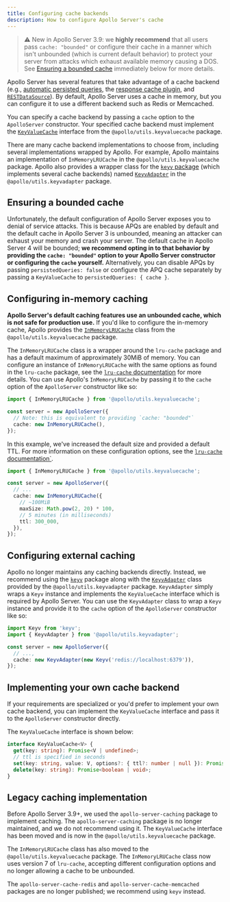 ```yaml
---
title: Configuring cache backends
description: How to configure Apollo Server's cache
---
```


> ⚠️ New in Apollo Server 3.9: we **highly recommend** that all users pass `cache: "bounded"` or configure their cache in a manner which isn't unbounded (which is current default behavior) to protect your server from attacks which exhaust available memory causing a DOS. See [Ensuring a bounded cache](#ensuring-a-bounded-cache) immediately below for more details.

Apollo Server has several features that take advantage of a cache backend (e.g., [automatic persisted queries](./performance/apq), the [response cache plugin](./performance/caching#caching-with-responsecacheplugin-advanced), and [`RESTDataSource`](./data/data-sources#restdatasource-reference)). By default, Apollo Server uses a cache in memory, but you can configure it to use a different backend such as Redis or Memcached.

You can specify a cache backend by passing a `cache` option to the `ApolloServer` constructor. Your specified cache backend must implement the [`KeyValueCache`](https://github.com/apollographql/apollo-utils/tree/main/packages/keyValueCache#keyvaluecache-interface) interface from the `@apollo/utils.keyvaluecache` package.

There are many cache backend implementations to choose from, including several implementations wrapped by Apollo. For example, Apollo maintains an implementation of `InMemoryLRUCache` in the `@apollo/utils.keyvaluecache` package. Apollo also provides a wrapper class for the  [`keyv` package](https://www.npmjs.com/package/keyv) (which implements several cache backends) named [`KeyvAdapter`](https://github.com/apollographql/apollo-utils/tree/main/packages/keyvAdapter#keyvadapter-class) in the `@apollo/utils.keyvadapter` package.

## Ensuring a bounded cache

Unfortunately, the default configuration of Apollo Server exposes you to denial of service attacks.
This is because APQs are enabled by default and the default cache in Apollo Server 3 is unbounded, meaning an attacker can exhaust your memory and crash your server. The default cache in Apollo Server 4 will be bounded; **we recommend opting in to that behavior by providing the `cache: "bounded"` option to your Apollo Server constructor or configuring the `cache` yourself.** Alternatively, you can disable APQs by passing `persistedQueries: false` or configure the APQ cache separately by passing a `KeyValueCache` to `persistedQueries: { cache }`.

## Configuring in-memory caching

**Apollo Server's default caching features use an unbounded cache, which is not safe for production use.** If you'd like to configure the in-memory cache, Apollo provides the [`InMemoryLRUCache`](https://github.com/apollographql/apollo-utils/tree/main/packages/keyValueCache#inmemorylrucache) class from the `@apollo/utils.keyvaluecache` package.

The `InMemoryLRUCache` class is a wrapper around the `lru-cache` package and has a default maximum of approximately 30MiB of memory. You can configure an instance of `InMemoryLRUCache` with the same options as found in the `lru-cache` package, see the [`lru-cache` documentation](https://www.npmjs.com/package/lru-cache) for more details. You can use Apollo's `InMemoryLRUCache` by passing it to the `cache` option of the `ApolloServer` constructor like so:

```ts
import { InMemoryLRUCache } from '@apollo/utils.keyvaluecache';

const server = new ApolloServer({
  // Note: this is equivalent to providing `cache: "bounded"`
  cache: new InMemoryLRUCache(),
});
```

In this example, we've increased the default size and provided a default TTL. For more information on these configuration options, see the [`lru-cache` documentation`](https://www.npmjs.com/package/lru-cache).
```ts
import { InMemoryLRUCache } from '@apollo/utils.keyvaluecache';

const server = new ApolloServer({
  // ...
  cache: new InMemoryLRUCache({
    // ~100MiB
    maxSize: Math.pow(2, 20) * 100,
    // 5 minutes (in milliseconds)
    ttl: 300_000,
  }),
});
```

## Configuring external caching

Apollo no longer maintains any caching backends directly. Instead, we recommend using the [`keyv`](https://www.npmjs.com/package/keyv) package along with the [`KeyvAdapter`](https://github.com/apollographql/apollo-utils/tree/main/packages/keyvAdapter#keyvadapter-class) class provided by the `@apollo/utils.keyvadapter` package. `KeyvAdapter` simply wraps a `Keyv` instance and implements the `KeyValueCache` interface which is required by Apollo Server. You can use the `KeyvAdapter` class to wrap a `Keyv` instance and provide it to the `cache` option of the `ApolloServer` constructor like so:

```ts
import Keyv from 'keyv';
import { KeyvAdapter } from '@apollo/utils.keyvadapter';

const server = new ApolloServer({
  // ...,
  cache: new KeyvAdapter(new Keyv('redis://localhost:6379')),
});
```

## Implementing your own cache backend

If your requirements are specialized or you'd prefer to implement your own cache backend, you can implement the `KeyValueCache` interface and pass it to the `ApolloServer` constructor directly.

The `KeyValueCache` interface is shown below:
```ts
interface KeyValueCache<V> {
  get(key: string): Promise<V | undefined>;
  // ttl is specified in seconds
  set(key: string, value: V, options?: { ttl?: number | null }): Promise<void>;
  delete(key: string): Promise<boolean | void>;
}
```

## Legacy caching implementation

Before Apollo Server 3.9+, we used the `apollo-server-caching` package to implement caching. The `apollo-server-caching` package is no longer maintained, and we do not recommend using it. The `KeyValueCache` interface has been moved and is now in the `@apollo/utils.keyvaluecache` package.

The `InMemoryLRUCache` class has also moved to the `@apollo/utils.keyvaluecache` package. The `InMemoryLRUCache` class now uses version 7 of `lru-cache`, accepting different configuration options and no longer allowing a cache to be unbounded.

The `apollo-server-cache-redis` and `apollo-server-cache-memcached` packages are no longer published; we recommend using `keyv` instead.
